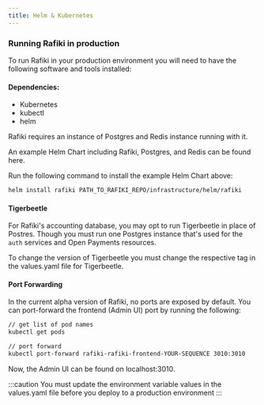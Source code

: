 ```yaml
---
title: Helm & Kubernetes
---
```



### Running Rafiki in production

To run Rafiki in your production environment you will need to have the following software and tools installed:

#### Dependencies:

- <LinkOut href='https://kubernetes.io/releases/download/'>Kubernetes</LinkOut>
- <LinkOut href='https://kubernetes.io/docs/tasks/tools/#kubectl'>
    kubectl
  </LinkOut>
- <LinkOut href='https://helm.sh/docs/intro/install/'>helm</LinkOut>

Rafiki requires an instance of Postgres and Redis instance running with it.

An example Helm Chart including Rafiki, Postgres, and Redis can be found <LinkOut href= 'https://github.com/interledger/rafiki/tree/main/infrastructure/helm/rafiki/'>here</LinkOut>.

Run the following command to install the example Helm Chart above:

```sh
helm install rafiki PATH_TO_RAFIKI_REPO/infrastructure/helm/rafiki
```

#### Tigerbeetle

For Rafiki's accounting database, you may opt to run Tigerbeetle in place of Postres. Though you must run one Postgres instance that's used for the `auth` services and Open Payments resources.

To change the version of Tigerbeetle you must change the respective tag in the <LinkOut href='https://github.com/interledger/rafiki/blob/main/infrastructure/helm/tigerbeetle/values.yaml'>values.yaml</LinkOut> file for Tigerbeetle.

#### Port Forwarding

In the current alpha version of Rafiki, no ports are exposed by default. You can port-forward the frontend (Admin UI) port by running the following:

```sh
// get list of pod names
kubectl get pods

// port forward
kubectl port-forward rafiki-rafiki-frontend-YOUR-SEQUENCE 3010:3010
```

Now, the Admin UI can be found on localhost:3010.

:::caution
You must update the environment variable values in the <LinkOut href='https://github.com/interledger/rafiki/blob/main/infrastructure/helm/rafiki/values.yaml'>values.yaml</LinkOut> file before you deploy to a production environment
:::
